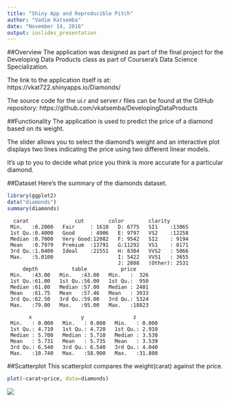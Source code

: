 ---
title: "Shiny App and Reproducible Pitch"
author: "Vadim Katsemba"
date: "November 14, 2016"
output: ioslides_presentation
---

##Overview
The application was designed as part of the final
project for the Developing Data Products class as part
of Coursera's Data Science Specialization.

The link to the application itself is at:
https://vkat722.shinyapps.io/Diamonds/

The source code for the ui.r and server.r files can be
found at the GitHub repository: https://github.com/vkatsemba/DevelopingDataProducts

##Functionality
The application is used to predict the price of a diamond
based on its weight.

The slider allows you to select the diamond's weight and an
interactive plot displays two lines indicating the price
using two different linear models.

It's up to you to decide what price you think is more accurate
for a particular diamond.

##Dataset
Here's the summary of the diamonds dataset.
```{r, echo=FALSE}
library(ggplot2)
data("diamonds")
summary(diamonds)
```

```
  carat               cut        color        clarity     
 Min.   :0.2000   Fair     : 1610   D: 6775   SI1    :13065  
 1st Qu.:0.4000   Good     : 4906   E: 9797   VS2    :12258  
 Median :0.7000   Very Good:12082   F: 9542   SI2    : 9194  
 Mean   :0.7979   Premium  :13791   G:11292   VS1    : 8171  
 3rd Qu.:1.0400   Ideal    :21551   H: 8304   VVS2   : 5066  
 Max.   :5.0100                     I: 5422   VVS1   : 3655  
                                    J: 2808   (Other): 2531  
     depth           table           price      
 Min.   :43.00   Min.   :43.00   Min.   :  326  
 1st Qu.:61.00   1st Qu.:56.00   1st Qu.:  950  
 Median :61.80   Median :57.00   Median : 2401  
 Mean   :61.75   Mean   :57.46   Mean   : 3933  
 3rd Qu.:62.50   3rd Qu.:59.00   3rd Qu.: 5324  
 Max.   :79.00   Max.   :95.00   Max.   :18823  
                                                
       x                y                z         
 Min.   : 0.000   Min.   : 0.000   Min.   : 0.000  
 1st Qu.: 4.710   1st Qu.: 4.720   1st Qu.: 2.910  
 Median : 5.700   Median : 5.710   Median : 3.530  
 Mean   : 5.731   Mean   : 5.735   Mean   : 3.539  
 3rd Qu.: 6.540   3rd Qu.: 6.540   3rd Qu.: 4.040  
 Max.   :10.740   Max.   :58.900   Max.   :31.800 
```
##Scatterplot
This scatterplot compares the weight(carat) against the price.
```{r, echo=FALSE}
plot(~carat+price, data=diamonds)
```
![](https://github.com/vkatsemba/DevelopingDataProducts/blob/master/DiamondScatterPlot.png?raw=TRUE)


